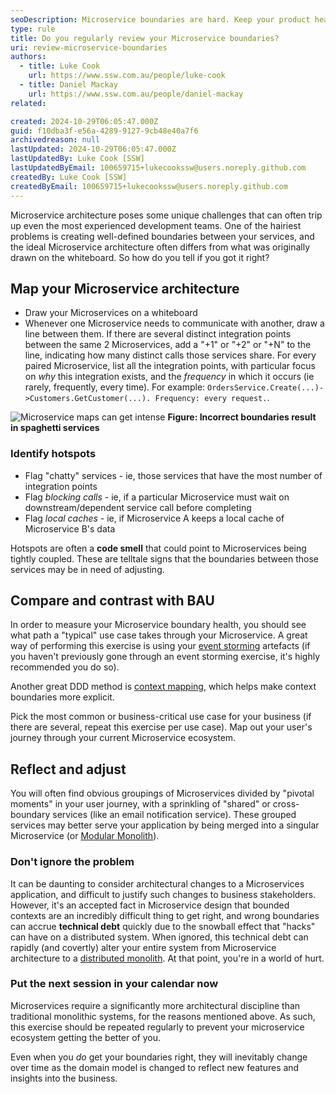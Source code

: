 ```yaml
---
seoDescription: Microservice boundaries are hard. Keep your product healthy, scalable, and successful by reviewing your boundaries regularly.
type: rule
title: Do you regularly review your Microservice boundaries?
uri: review-microservice-boundaries
authors:
  - title: Luke Cook
    url: https://www.ssw.com.au/people/luke-cook
  - title: Daniel Mackay
    url: https://www.ssw.com.au/people/daniel-mackay
related:

created: 2024-10-29T06:05:47.000Z
guid: f10dba3f-e56a-4289-9127-9cb48e40a7f6
archivedreason: null
lastUpdated: 2024-10-29T06:05:47.000Z
lastUpdatedBy: Luke Cook [SSW]
lastUpdatedByEmail: 100659715+lukecookssw@users.noreply.github.com
createdBy: Luke Cook [SSW]
createdByEmail: 100659715+lukecookssw@users.noreply.github.com
---
```

Microservice architecture poses some unique challenges that can often trip up even the most experienced development teams. One of the hairiest problems is creating well-defined boundaries between your services, and the ideal Microservice architecture often differs from what was originally drawn on the whiteboard. So how do you tell if you got it right?
<!-- endintro -->

## Map your Microservice architecture

* Draw your Microservices on a whiteboard
* Whenever one Microservice needs to communicate with another, draw a line between them. If there are several distinct integration points between the same 2 Microservices, add a "+1" or "+2" or "+N" to the line, indicating how many distinct calls those services share. For every paired Microservice, list all the integration points, with particular focus on *why* this integration exists, and the *frequency* in which it occurs (ie rarely, frequently, every time). For example: `OrdersService.Create(...)->Customers.GetCustomer(...). Frequency: every request.`.

![Microservice maps can get intense](bad-example-microservice-boundaries.png)
**Figure: Incorrect boundaries result in spaghetti services**

### Identify hotspots

* Flag "chatty" services - ie, those services that have the most number of integration points
* Flag *blocking calls* - ie, if a particular Microservice must wait on downstream/dependent service call before completing
* Flag *local caches* - ie, if Microservice A keeps a local cache of Microservice B's data

Hotspots are often a **code smell** that could point to Microservices being tightly coupled. These are telltale signs that the boundaries between those services may be in need of adjusting.

## Compare and contrast with BAU

In order to measure your Microservice boundary health, you should see what path a "typical" use case takes through your Microservice.
A great way of performing this exercise is using your [event storming](https://ssw.com.au/rules/event-storming) artefacts (if you haven't previously gone through an event storming exercise, it's highly recommended you do so).

Another great DDD method is [context mapping](https://www.infoq.com/articles/ddd-contextmapping/), which helps make context boundaries more explicit.

Pick the most common or business-critical use case for your business (if there are several, repeat this exercise per use case). Map out your user's journey through your current Microservice ecosystem.

## Reflect and adjust

You will often find obvious groupings of Microservices divided by "pivotal moments" in your user journey, with a sprinkling of "shared" or cross-boundary services (like an email notification service). These grouped services may better serve your application by being merged into a singular Microservice (or [Modular Monolith](https://ssw.com.au/rules/rules-to-better-modular-monoliths)).

### Don't ignore the problem

It can be daunting to consider architectural changes to a Microservices application, and difficult to justify such changes to business stakeholders. However, it's an accepted fact in Microservice design that bounded contexts are an incredibly difficult thing to get right, and wrong boundaries can accrue **technical debt** quickly due to the snowball effect that "hacks" can have on a distributed system. When ignored, this technical debt can rapidly (and covertly) alter your entire system from Microservice architecture to a [distributed monolith](https://medium.com/simpplr-technology/microservices-architecture-the-hard-parts-trap-of-distributed-monolith-7d707858aa32). At that point, you're in a world of hurt.

### Put the next session in your calendar now

Microservices require a significantly more architectural discipline than traditional monolithic systems, for the reasons mentioned above. As such, this exercise should be repeated regularly to prevent your microservice ecosystem getting the better of you.

Even when you *do* get your boundaries right, they will inevitably change over time as the domain model is changed to reflect new features and insights into the business.
